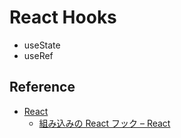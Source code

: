 
# React Hooks

- <Link href="/hello-world/react-hooks/use-state">useState</Link>
- <Link href="/hello-world/react-hooks/use-ref">useRef</Link>

## Reference

- [React](https://ja.react.dev/)
  - [組み込みの React フック – React](https://ja.react.dev/reference/react/hooks)
